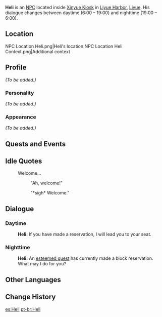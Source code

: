 {{Meta
<!-- REMOVE THIS TEMPLATE AFTER ADDING MISSING INFO -->
|missing_NPC_profile  = yes
}}
{{Character Infobox
|image            = NPC Heli.png
|affiliation      = Xinyue Kiosk
|region           = Liyue
|title            = Waiter, Xinyue Kiosk
|type             = NPC
}}
'''Heli''' is an [[NPC]] located inside [[Xinyue Kiosk]] in [[Liyue Harbor]], [[Liyue]]. His dialogue changes between daytime (6:00 – 19:00) and nighttime (19:00 – 6:00).

==Location==
<gallery>
NPC Location Heli.png|Heli's location
NPC Location Heli Context.png|Additional context
</gallery>

==Profile==
<!--detailed story/lore information goes here-->
''(To be added.)''

===Personality===
''(To be added.)''

===Appearance===
''(To be added.)''

==Quests and Events==
{{Quests and Events}}

==Idle Quotes==
{{Dialogue start}}
: {{DIcon|Idle}} Welcome...
:: {{A|VO Heli 01.ogg}} "Ah, welcome!"
:: {{A|VO Heli 02.ogg}} "*sigh* Welcome."
{{Dialogue end}}

==Dialogue==
===Daytime===
{{Dialogue start}}
:'''Heli:''' If you have made a reservation, I will lead you to your seat.
{{Dialogue end}}

===Nighttime===
{{Dialogue start}}
:'''Heli:''' An [[Francis|esteemed guest]] has currently made a block reservation. What may I do for you?
{{Dialogue end}}

==Other Languages==
{{Other Languages
|default_hidden = 1
|en      = Heli
|zhs     = 鹤立
|zhs_rm  = Hèlì
|zht     = 鶴立
|zht_rm  = Hèlì
|ja      = 鶴立
|ja_rm   = Kakuritsu{{Assumed}}
|ko      = {{tt|학|鶴}}이
|ko_rm   = Hak-i
|es      = Heli
|fr      = Heli
|ru      = Хэ Ли
|th      = Heli
|vi      = Heli
|de      = Heli
|id      = Heli
|pt      = Heli
|tr      = Heli
|it      = Heli
}}

==Change History==
{{Change History|1.0}}

[[es:Heli]]
[[pt-br:Heli]]